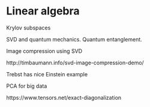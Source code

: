 # Linear algebra

Krylov subspaces

SVD and quantum mechanics. Quantum entanglement.

Image compression using SVD 

http://timbaumann.info/svd-image-compression-demo/

Trebst has nice Einstein example

PCA for big data

https://www.tensors.net/exact-diagonalization